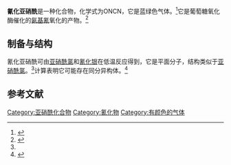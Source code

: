 {{Chembox
| ImageFile = Nitrosyl-cyanide-2D.png
| ImageSize = 
| ImageAlt = 
| IUPACName = 
| OtherNames = 
|Section1={{Chembox Identifiers
| CASNo = 4343-68-4
| CASNo_Ref = {{cascite|correct|CAS}}
| PubChem = 123214
| ChemSpiderID = 109829
| DTXSID = DTXSID00195849
| StdInChI=1S/CN2O/c2-1-3-4
| StdInChIKey = CAMRHYBKQTWSCM-UHFFFAOYSA-N
| SMILES = C(#N)N=O
 }}
|Section2={{Chembox Properties
| C=1|N=2|O=1
| MolarMass =
| Appearance = 蓝绿色气体
| Density = 
| MeltingPt = 
| BoilingPt = 
| Solubility = }}
|Section3={{Chembox Hazards
| MainHazards = 
| FlashPt = 
| AutoignitionPt = }}
}}
'''氰化亚硝酰'''是一种化合物，化学式为ONCN，它是蓝绿色气体。<ref name=Kirby>{{cite journal |doi=10.1039/CS9770600001|title=Tilden Lecture. Electrophilic C-nitroso-compounds|url=https://archive.org/details/sim_chemical-society-great-britain-chemical-society-reviews_1977_6_1/page/n4|year=1977|last1=Kirby|first1=G. W.|journal=Chemical Society Reviews|volume=6|page=1}}</ref>它是葡萄糖氧化酶催化的[[氨基氰|氨基氰]]氧化的产物。<ref>{{cite journal |doi=10.1016/0006-2952(96)00174-8|title=Nitrosyl cyanide, a putative metabolic oxidation product of the alcohol-deterrent agent cyanamide|year=1996|last1=Shirota|first1=Frances N.|last2=Goon|first2=David J.W.|last3=Demaster|first3=Eugene G.|last4=Nagasawa|first4=Herbert T.|journal=Biochemical Pharmacology|volume=52|issue=1|pages=141–147|pmid=8678898}}</ref>  

==制备与结构==
氰化亚硝酰可由[[亚硝酰氯|亚硝酰氯]]和[[氰化银|氰化银]]在低温反应得到，它是平面分子，结构类似于[[亚硝酰氯|亚硝酰氯]]。<ref name=Kirby/>计算表明它可能存在同分异构体。<ref>{{cite journal|journal=Angewandte Chemie International Edition in English|volume=36|issue=16|language=en|issn=0570-0833|date=1997-09-01|pages=1707–1709|doi=10.1002/anie.199717071|url=http://doi.wiley.com/10.1002/anie.199717071|title=Isomers of the Elemental Composition CN2O|accessdate=2020-07-17|author=Günther Maier, Hans Peter Reisenauer, Jürgen Eckwert, Matthias Naumann, Michael De Marco}}</ref>

==参考文献==
{{reflist}}
{{无机氮化合物}}
{{氰化物}}
[[Category:亚硝酰化合物|Category:亚硝酰化合物]]
[[Category:氰化物|Category:氰化物]]
[[Category:有颜色的气体|Category:有颜色的气体]]